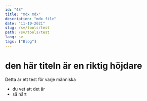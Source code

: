 ```yaml
---
id: "48"
title: "mdx mdx"
description: "mdx file"
date: "11-10-2021"
slug: /sv/tools/test
path: /sv/tools/test
lang: sv
tags: ["Blog"]
---
```


# den här titeln är en riktig höjdare

Detta är ett test för varje människa

- du vet att det är
- så hårt
